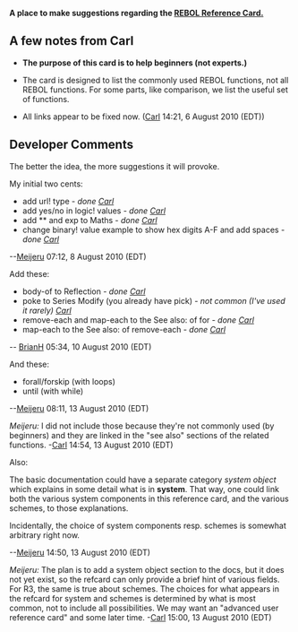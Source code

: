 '''A place to make suggestions regarding the [http://www.rebol.com/docs/reference.html REBOL Reference Card.]'''

==A few notes from Carl==

*'''The purpose of this card is to help beginners (not experts.)'''

*The card is designed to list the commonly used REBOL functions, not all REBOL functions. For some parts, like comparison, we list the useful set of functions.

*All links appear to be fixed now. ([[User:Carl|Carl]] 14:21, 6 August 2010 (EDT))

==Developer Comments==

The better the idea, the more suggestions it will provoke.

My initial two cents:
*add url! type - ''done [[User:Carl|Carl]]''
*add yes/no in logic! values - ''done [[User:Carl|Carl]]''
*add ** and exp to Maths - ''done [[User:Carl|Carl]]''
*change binary! value example to show hex digits A-F and add spaces - ''done [[User:Carl|Carl]]''
--[[User:Meijeru|Meijeru]] 07:12, 8 August 2010 (EDT)

Add these:
*body-of to Reflection - ''done [[User:Carl|Carl]]''
*poke to Series Modify (you already have pick) - ''not common (I've used it rarely) [[User:Carl|Carl]]''
*remove-each and map-each to the See also: of for - ''done [[User:Carl|Carl]]''
*map-each to the See also: of remove-each - ''done [[User:Carl|Carl]]''
-- [[User:BrianH|BrianH]] 05:34, 10 August 2010 (EDT)

And these:
*forall/forskip (with loops)
*until (with while)
--[[User:Meijeru|Meijeru]] 08:11, 13 August 2010 (EDT)

''Meijeru:'' I did not include those because they're not commonly used (by beginners) and they are linked in the "see also" sections of the related functions. -[[User:Carl|Carl]] 14:54, 13 August 2010 (EDT)

Also:

The basic documentation could have a separate category ''system object'' which explains in some detail what is in '''system'''.
That way, one could link both the various system components in this reference card, and the various schemes, to those explanations.

Incidentally, the choice of system components resp. schemes is somewhat arbitrary right now.

--[[User:Meijeru|Meijeru]] 14:50, 13 August 2010 (EDT)

''Meijeru:'' The plan is to add a system object section to the docs, but it does not yet exist, so the refcard can only provide a brief hint of various fields. For R3, the same is true about schemes. The choices for what appears in the refcard for system and schemes is determined by what is most common, not to include all possibilities. We may want an "advanced user reference card" and some later time. -[[User:Carl|Carl]] 15:00, 13 August 2010 (EDT)